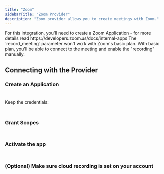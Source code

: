 ```yaml
---
title: "Zoom"
sidebarTitle: "Zoom Provider"
description: "Zoom provider allows you to create meetings with Zoom."
---
```


<Tip>
For this integration, you'll need to create a Zoom Application - for more details read https://developers.zoom.us/docs/internal-apps
</Tip>

<Tip>
The `record_meeting` parameter won't work with Zoom's basic plan. With basic plan, you'll be able to connect to the meeting and enable the "recording" manually.
</Tip>

<AutoGeneratedSnippet />

## Connecting with the Provider

### Create an Application

<Frame width="100" height="200">
  <img height="10" src="/images/zoom1.png" />
</Frame>


Keep the credentials:


<Frame width="100" height="200">
  <img height="10" src="/images/zoom2.png" />
</Frame>

### Grant Scopes


<Frame width="100" height="200">
  <img height="10" src="/images/zoom3.png" />
</Frame>

### Activate the app


<Frame width="100" height="200">
  <img height="10" src="/images/zoom4.png" />
</Frame>

### (Optional) Make sure cloud recording is set on your account


<Frame width="100" height="200">
  <img height="10" src="/images/zoom5.png" />
</Frame>


<Frame width="100" height="200">
  <img height="10" src="/images/zoom6.png" />
</Frame>

